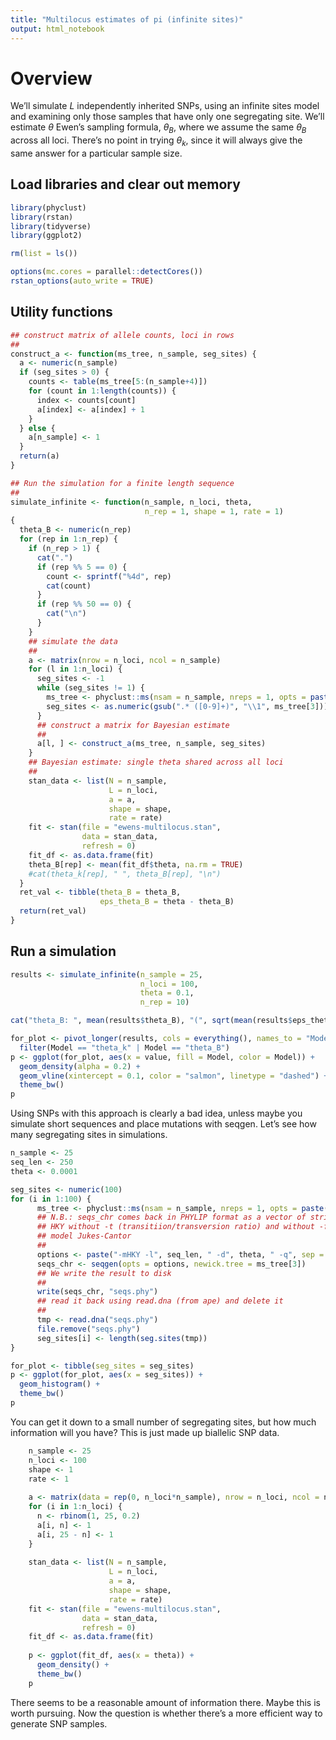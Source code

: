 ```yaml
---
title: "Multilocus estimates of pi (infinite sites)"
output: html_notebook
---
```


# Overview

We'll simulate $L$ independently inherited SNPs, using an infinite sites model and examining only those samples that have only one segregating site. We'll estimate $\theta$ Ewen's sampling formula, $\theta_B$, where we assume the same $\theta_B$ across all loci. There's no point in trying $\theta_k$, since it will always give the same answer for a particular sample size.

## Load libraries and clear out memory

```r
library(phyclust)
library(rstan)
library(tidyverse)
library(ggplot2)

rm(list = ls())

options(mc.cores = parallel::detectCores())
rstan_options(auto_write = TRUE)
```

## Utility functions

```r
## construct matrix of allele counts, loci in rows
##
construct_a <- function(ms_tree, n_sample, seg_sites) {
  a <- numeric(n_sample)
  if (seg_sites > 0) {
    counts <- table(ms_tree[5:(n_sample+4)])
    for (count in 1:length(counts)) {
      index <- counts[count]
      a[index] <- a[index] + 1
    }
  } else {
    a[n_sample] <- 1
  }
  return(a)
}

## Run the simulation for a finite length sequence
##
simulate_infinite <- function(n_sample, n_loci, theta, 
                              n_rep = 1, shape = 1, rate = 1) 
{
  theta_B <- numeric(n_rep)
  for (rep in 1:n_rep) {
    if (n_rep > 1) {
      cat(".")
      if (rep %% 5 == 0) {
        count <- sprintf("%4d", rep)
        cat(count)
      }
      if (rep %% 50 == 0) {
        cat("\n")
      }
    }
    ## simulate the data
    ##
    a <- matrix(nrow = n_loci, ncol = n_sample)
    for (l in 1:n_loci) {
      seg_sites <- -1
      while (seg_sites != 1) {
        ms_tree <- phyclust::ms(nsam = n_sample, nreps = 1, opts = paste("-t", theta))
        seg_sites <- as.numeric(gsub(".* ([0-9]+)", "\\1", ms_tree[3]))
      }
      ## construct a matrix for Bayesian estimate
      ##
      a[l, ] <- construct_a(ms_tree, n_sample, seg_sites)
    }
    ## Bayesian estimate: single theta shared across all loci
    ##
    stan_data <- list(N = n_sample,
                      L = n_loci,
                      a = a,
                      shape = shape,
                      rate = rate) 
    fit <- stan(file = "ewens-multilocus.stan",
                data = stan_data,
                refresh = 0)
    fit_df <- as.data.frame(fit)
    theta_B[rep] <- mean(fit_df$theta, na.rm = TRUE)
    #cat(theta_k[rep], " ", theta_B[rep], "\n")
  }
  ret_val <- tibble(theta_B = theta_B,
                    eps_theta_B = theta - theta_B)
  return(ret_val)
}
```

## Run a simulation

```r
results <- simulate_infinite(n_sample = 25,
                             n_loci = 100,
                             theta = 0.1,
                             n_rep = 10)

cat("theta_B: ", mean(results$theta_B), "(", sqrt(mean(results$eps_theta_B^2)), ")", "\n", sep = "")

for_plot <- pivot_longer(results, cols = everything(), names_to = "Model") %>%
  filter(Model == "theta_k" | Model == "theta_B")
p <- ggplot(for_plot, aes(x = value, fill = Model, color = Model)) +
  geom_density(alpha = 0.2) +
  geom_vline(xintercept = 0.1, color = "salmon", linetype = "dashed") +
  theme_bw()
p
```

Using SNPs with this approach is clearly a bad idea, unless maybe you simulate short sequences and place mutations with seqgen. Let's see how many segregating sites in simulations.

```r
n_sample <- 25
seq_len <- 250
theta <- 0.0001

seg_sites <- numeric(100)
for (i in 1:100) {
      ms_tree <- phyclust::ms(nsam = n_sample, nreps = 1, opts = paste("-T"))
      ## N.B.: seqs_chr comes back in PHYLIP format as a vector of strings (including the taxon)
      ## HKY without -t (transitiion/transversion ratio) and without -f (frequencies) makes the
      ## model Jukes-Cantor
      ##
      options <- paste("-mHKY -l", seq_len, " -d", theta, " -q", sep = "")
      seqs_chr <- seqgen(opts = options, newick.tree = ms_tree[3])
      ## We write the result to disk
      ##
      write(seqs_chr, "seqs.phy")
      ## read it back using read.dna (from ape) and delete it
      ##
      tmp <- read.dna("seqs.phy")
      file.remove("seqs.phy")
      seg_sites[i] <- length(seg.sites(tmp))
}

for_plot <- tibble(seg_sites = seg_sites)
p <- ggplot(for_plot, aes(x = seg_sites)) +
  geom_histogram() +
  theme_bw()
p
```

You can get it down to a small number of segregating sites, but how much information will you have? This is just made up biallelic SNP data.

```r
    n_sample <- 25
    n_loci <- 100
    shape <- 1
    rate <- 1
    
    a <- matrix(data = rep(0, n_loci*n_sample), nrow = n_loci, ncol = n_sample)
    for (i in 1:n_loci) {
      n <- rbinom(1, 25, 0.2)
      a[i, n] <- 1
      a[i, 25 - n] <- 1
    }    
    
    stan_data <- list(N = n_sample,
                      L = n_loci,
                      a = a,
                      shape = shape,
                      rate = rate) 
    fit <- stan(file = "ewens-multilocus.stan",
                data = stan_data,
                refresh = 0)
    fit_df <- as.data.frame(fit)
    
    p <- ggplot(fit_df, aes(x = theta)) +
      geom_density() +
      theme_bw()
    p
```

There seems to be a reasonable amount of information there. Maybe this is worth pursuing. Now the question is whether there's a more efficient way to generate SNP samples.
